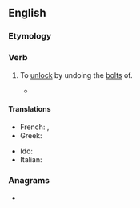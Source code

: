 ==English==

===Etymology===
{{prefix|en|un|bolt}}

===Verb===
{{en-verb}}

# {{lb|en|transitive}} To [[unlock]] by undoing the [[bolt]]s of.
#* {{RQ:Shakespeare Troilus and Cressida|IV|2|text=Then, sweet my lord, I’ll call mine uncle down;<br>He shall '''unbolt''' the gates.}}

====Translations====
{{trans-top|unlock by undoing bolts}}
* French: {{t+|fr|déboulonner}}, {{t+|fr|déverrouiller}}
* Greek: {{t+|el|ανοίγω|sc=Grek}}
{{trans-mid}}
* Ido: {{t+|io|desboltagar}}
* Italian: {{t|it|sbullonare}}
{{trans-bottom}}

===Anagrams===
* {{anagrams|en|a=blnotu|Blount}}